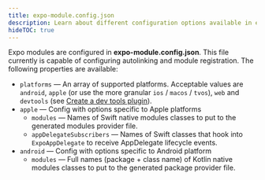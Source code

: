 ```yaml
---
title: expo-module.config.json
description: Learn about different configuration options available in expo-module.config.json.
hideTOC: true
---
```


Expo modules are configured in **expo-module.config.json**. This file currently is capable of configuring autolinking and module registration. The following properties are available:

- `platforms` — An array of supported platforms. Acceptable values are `android`, `apple` (or use the more granular `ios` / `macos` / `tvos`), `web` and `devtools` (see [Create a dev tools plugin](/debugging/create-devtools-plugins)).
- `apple` — Config with options specific to Apple platforms
  - `modules` — Names of Swift native modules classes to put to the generated modules provider file.
  - `appDelegateSubscribers` — Names of Swift classes that hook into `ExpoAppDelegate` to receive AppDelegate lifecycle events.
- `android` — Config with options specific to Android platform
  - `modules` — Full names (package + class name) of Kotlin native modules classes to put to the generated package provider file.
